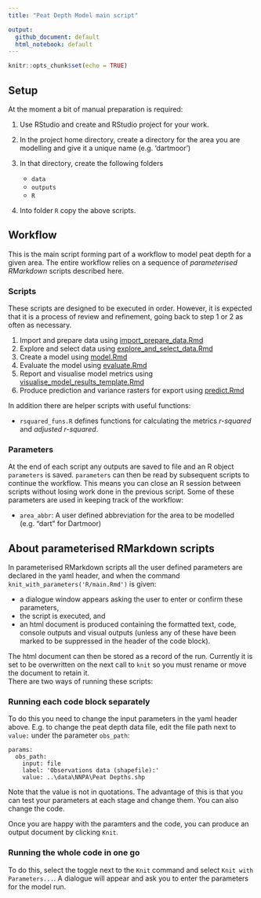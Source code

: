 ```yaml
---
title: "Peat Depth Model main script"

output:
  github_document: default
  html_notebook: default
---
```


```r
knitr::opts_chunk$set(echo = TRUE)
```

## Setup

At the moment a bit of manual preparation is required: 

1. Use RStudio and create and RStudio project for your work.  
2. In the project home directory, create a directory for the area you are modelling and give it a unique name (e.g. 'dartmoor')  
3. In that directory, create the following folders   
    
    + `data`
    + `outputs`
    + `R`  
    
4.    Into folder `R` copy the above scripts.  

## Workflow

This is the main script forming part of a workflow to model peat depth for a given area.  The entire workflow relies on a sequence of *parameterised RMarkdown* scripts described here.  

### Scripts

These scripts are designed to be executed in order.  However, it is expected that it is a process of review and refinement, going back to step 1 or 2 as often as necessary.

1. Import and prepare data using [import_prepare_data.Rmd](import_prepare_data.Rmd)
2. Explore and select data using [explore_and_select_data.Rmd](explore_and_select_data.Rmd)
3. Create a model using [model.Rmd](model.Rmd)
4. Evaluate the model using [evaluate.Rmd](evaluate.Rmd)
5. Report and visualise model metrics using [visualise_model_results_template.Rmd](visualise_model_results_template.Rmd)
6. Produce prediction and variance rasters for export using [predict.Rmd](predict.Rmd)

In addition there are helper scripts with useful functions: 

* `rsquared_funs.R` defines functions for calculating the metrics *r-squared* and *adjusted r-squared*.  

### Parameters

At the end of each script any outputs are saved to file and an R object `parameters` is saved.  `parameters` can then be read by subsequent scripts to continue the workflow.  This means you can close an R session between scripts without losing work done in the previous script.  Some of these parameters are used in keeping track of the workflow: 

*  `area_abbr`: A user defined abbreviation for the area to be modelled (e.g. "dart" for Dartmoor)





## About parameterised RMarkdown scripts

In parameterised RMarkdown scripts all the user defined parameters are declared in the yaml header, and when the command `knit_with_parameters('R/main.Rmd')` is given:  

* a dialogue window appears asking the user to enter or confirm these parameters, 
* the script is executed, and
* an html document is produced containing the formatted text, code, console outputs and visual outputs (unless any of these have been marked to be suppressed in the header of the code block). 

The html document can then be stored as a record of the run.  Currently it is set to be overwritten on the next call to `knit` so you must rename or move the document to retain it.  
There are two ways of running these scripts: 

### Running each code block separately

To do this you need to change the input parameters in the yaml header above.  E.g. to change the peat depth data file, edit the file path next to `value:` under the parameter `obs_path`:   
```
params:
  obs_path:
    input: file
    label: 'Observations data (shapefile):'
    value: ..\data\NNPA\Peat Depths.shp
```
Note that the value is not in quotations.  The advantage of this is that you can test your parameters at each stage and change them.  You can also change the code.  

Once you are happy with the paramters and the code, you can produce an output document by clicking `Knit`.  

### Running the whole code in one go

To do this, select the toggle next to the `Knit` command and select `Knit with Parameters...`.  A dialogue will appear and ask you to enter the parameters for the model run.  


